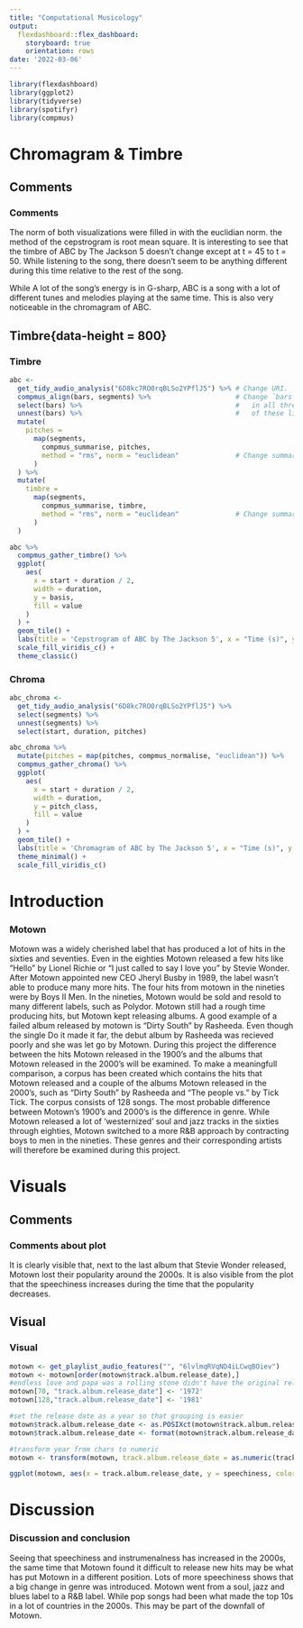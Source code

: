 ```yaml
---
title: "Computational Musicology"
output: 
  flexdashboard::flex_dashboard:
    storyboard: true
    orientation: rows
date: '2022-03-06'
---
```


```r
library(flexdashboard)
library(ggplot2)
library(tidyverse)
library(spotifyr)
library(compmus)
```

Chromagram & Timbre
=====================================

Comments{data-height=200}
-------------------------------------

### Comments

The norm of both visualizations were filled in with the euclidian norm. the method of the cepstrogram is root mean square. It is interesting to see that the timbre of ABC by The Jackson 5 doesn't change except at t = 45 to t = 50. While listening to the song, there doesn't seem to be anything different during this time relative to the rest of the song.

While A lot of the song's energy is in G-sharp, ABC is a song with a lot of different tunes and melodies playing at the same time. This is also very noticeable in the chromagram of ABC.

Timbre{data-height = 800}
-------------------------------------
### Timbre

```r
abc <-
  get_tidy_audio_analysis("6D8kc7RO0rqBLSo2YPflJ5") %>% # Change URI.
  compmus_align(bars, segments) %>%                     # Change `bars`
  select(bars) %>%                                      #   in all three
  unnest(bars) %>%                                      #   of these lines.
  mutate(
    pitches =
      map(segments,
        compmus_summarise, pitches,
        method = "rms", norm = "euclidean"              # Change summary & norm.
      )
  ) %>%
  mutate(
    timbre =
      map(segments,
        compmus_summarise, timbre,
        method = "rms", norm = "euclidean"              # Change summary & norm.
      )
  )

abc %>%
  compmus_gather_timbre() %>%
  ggplot(
    aes(
      x = start + duration / 2,
      width = duration,
      y = basis,
      fill = value
    )
  ) +
  geom_tile() +
  labs(title = 'Cepstrogram of ABC by The Jackson 5', x = "Time (s)", y = NULL, fill = "Magnitude") +
  scale_fill_viridis_c() +                              
  theme_classic()
```

### Chroma

```r
abc_chroma <-
  get_tidy_audio_analysis("6D8kc7RO0rqBLSo2YPflJ5") %>%
  select(segments) %>%
  unnest(segments) %>%
  select(start, duration, pitches)

abc_chroma %>%
  mutate(pitches = map(pitches, compmus_normalise, "euclidean")) %>%
  compmus_gather_chroma() %>% 
  ggplot(
    aes(
      x = start + duration / 2,
      width = duration,
      y = pitch_class,
      fill = value
    )
  ) +
  geom_tile() +
  labs(title = 'Chromagram of ABC by The Jackson 5', x = "Time (s)", y = NULL, fill = "Magnitude") +
  theme_minimal() +
  scale_fill_viridis_c()
```

Introduction
=====================================

### Motown

Motown was a widely cherished label that has produced a lot of hits in the sixties and seventies. Even in the eighties Motown released a few hits like "Hello" by Lionel Richie or "I just called to say I love you" by Stevie Wonder. After Motown appointed new CEO Jheryl Busby in 1989, the label wasn't able to produce many more hits. The four hits from motown in the nineties were by Boys II Men. In the nineties, Motown would be sold and resold to many different labels, such as Polydor. Motown still had a rough time producing hits, but Motown kept releasing albums. A good example of a failed album released by motown is "Dirty South" by Rasheeda. Even though the single Do it made it far, the debut album by Rasheeda was recieved poorly and she was let go by Motown. During this project the difference between the hits Motown released in the 1900's and the albums that Motown released in the 2000's will be examined. To make a meaningfull comparison, a corpus has been created which contains the hits that Motown released and a couple of the albums Motown released in the 2000's, such as "Dirty South" by Rasheeda and "The people vs." by Tick Tick. The corpus consists of 128 songs. The most probable difference between Motown's 1900's and 2000's is the difference in genre. While Motown released a lot of 'westernized' soul and jazz tracks in the sixties through eighties, Motown switched to a more R&B approach by contracting boys to men in the nineties. These genres and their corresponding artists will therefore be examined during this project.

Visuals
=====================================

Comments{data-height=200}
--------------------------------------

### Comments about plot

It is clearly visible that, next to the last album that Stevie Wonder released, Motown lost their popularity around the 2000s. It is also visible from the plot that the speechiness increases during the time that the popularity decreases.

Visual{data-height=800}
--------------------------------------
### Visual
```r
motown <- get_playlist_audio_features("", "6lvlmqRVqND4iLCwqBOiev")
motown <- motown[order(motown$track.album.release_date),]
#endless love and papa was a rolling stone didn't have the original release so the release year has to be adjusted
motown[70, "track.album.release_date"] <- '1972'
motown[128,"track.album.release_date"] <- '1981'

#set the release date as a year so that grouping is easier
motown$track.album.release_date <- as.POSIXct(motown$track.album.release_date, format = "%Y")
motown$track.album.release_date <- format(motown$track.album.release_date, format="%Y")

#transform year from chars to numeric
motown <- transform(motown, track.album.release_date = as.numeric(track.album.release_date))

ggplot(motown, aes(x = track.album.release_date, y = speechiness, color = energy, size = track.popularity)) + geom_point()
```


Discussion
=====================================

### Discussion and conclusion

Seeing that speechiness and instrumenalness has increased in the 2000s, the same time that Motown found it difficult to release new hits may be what has put Motown in a different position. Lots of more speechiness shows that a big change in genre was introduced. Motown went from a soul, jazz and blues label to a R&B label. While pop songs had been what made the top 10s in a lot of countries in the 2000s. This may be part of the downfall of Motown.

